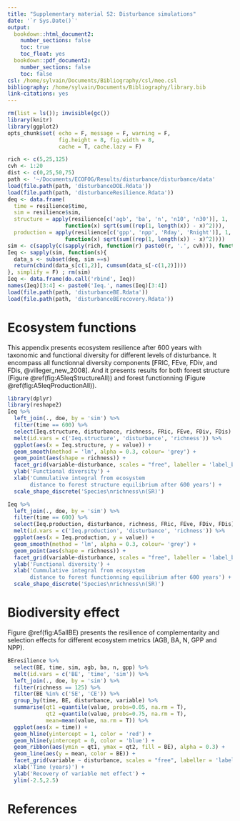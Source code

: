 ```yaml
---
title: "Supplementary material S2: Disturbance simulations"
date: '`r Sys.Date()`'
output:
  bookdown::html_document2:
    number_sections: false
    toc: true
    toc_float: yes
  bookdown::pdf_document2:
    number_sections: false
    toc: false
csl: /home/sylvain/Documents/Bibliography/csl/mee.csl
bibliography: /home/sylvain/Documents/Bibliography/library.bib
link-citations: yes
---
```


```r
rm(list = ls()); invisible(gc())
library(knitr)
library(ggplot2)
opts_chunk$set( echo = F, message = F, warning = F, 
                fig.height = 8, fig.width = 8,
                cache = T, cache.lazy = F)
```

```r
rich <- c(5,25,125)
cvh <- 1:20
dist <- c(0,25,50,75)
path <- '~/Documents/ECOFOG/Results/disturbance/disturbance/data'
load(file.path(path, 'disturbanceDOE.Rdata'))
load(file.path(path, 'disturbanceResilience.Rdata'))
deq <- data.frame(
  time = resilience$time,
  sim = resilience$sim,
  structure = apply(resilience[c('agb', 'ba', 'n', 'n10', 'n30')], 1, 
                  function(x) sqrt(sum((rep(1, length(x)) - x)^2))),
  production = apply(resilience[c('gpp', 'npp', 'Rday', 'Rnight')], 1, 
                  function(x) sqrt(sum((rep(1, length(x)) - x)^2))))
sim <- c(sapply(c(sapply(rich, function(r) paste0(r, '.', cvh))), function(x) paste0(x, '.', dist[-1])))
Ieq <- sapply(sim, function(s){
  data_s <- subset(deq, sim ==s)
  return(cbind(data_s[c(1,2)], cumsum(data_s[-c(1,2)])))
}, simplify = F) ; rm(sim)
Ieq <- data.frame(do.call('rbind', Ieq))
names(Ieq)[3:4] <- paste0('Ieq.', names(Ieq)[3:4])
load(file.path(path, 'disturbanceBE.Rdata'))
load(file.path(path, 'disturbanceBErecovery.Rdata'))
```

# Ecosystem functions

This appendix presents ecosystem resilience after 600 years with taxonomic and functional diversity for different levels of disturbance. It encompass all functionnal diversity components [FRIC, FEve, FDiv, and FDis, @villeger_new_2008]. And it presents results for both forest structure (Figure \@ref(fig:A5IeqStructureAll)) and forest functionning (Figure \@ref(fig:A5IeqProductionAll)).

```r
library(dplyr)
library(reshape2)
Ieq %>% 
  left_join(., doe, by = 'sim') %>% 
  filter(time == 600) %>%
  select(Ieq.structure, disturbance, richness, FRic, FEve, FDiv, FDis) %>% 
  melt(id.vars = c('Ieq.structure', 'disturbance', 'richness')) %>% 
  ggplot(aes(x = Ieq.structure, y = value)) + 
  geom_smooth(method = 'lm', alpha = 0.3, colour= 'grey') +
  geom_point(aes(shape = richness)) +
  facet_grid(variable~disturbance, scales = "free", labeller = 'label_both') + 
  ylab('Functional diversity') +
  xlab('Cummulative integral from ecosystem 
       distance to forest structure equilibrium after 600 years') +
  scale_shape_discrete('Species\nrichness\n(SR)')
```

```r
Ieq %>% 
  left_join(., doe, by = 'sim') %>% 
  filter(time == 600) %>%
  select(Ieq.production, disturbance, richness, FRic, FEve, FDiv, FDis) %>% 
  melt(id.vars = c('Ieq.production', 'disturbance', 'richness')) %>% 
  ggplot(aes(x = Ieq.production, y = value)) + 
  geom_smooth(method = 'lm', alpha = 0.3, colour= 'grey') +
  geom_point(aes(shape = richness)) +
  facet_grid(variable~disturbance, scales = "free", labeller = 'label_both') + 
  ylab('Functional diversity') +
  xlab('Cummulative integral from ecosystem 
       distance to forest functionning equilibrium after 600 years') +
  scale_shape_discrete('Species\nrichness\n(SR)')
```

# Biodiversity effect

Figure \@ref(fig:A5allBE) presents the resilience of complementarity and selection effects for different ecosystem metrics (AGB, BA, N, GPP and NPP).

```r
BEresilience %>% 
  select(BE, time, sim, agb, ba, n, gpp) %>% 
  melt(id.vars = c('BE', 'time', 'sim')) %>% 
  left_join(., doe, by = 'sim') %>%
  filter(richness == 125) %>%
  filter(BE %in% c('SE', 'CE')) %>% 
  group_by(time, BE, disturbance, variable) %>%
  summarise(qt1 =quantile(value, probs=0.05, na.rm = T),
            qt2 =quantile(value, probs=0.75, na.rm = T),
            mean=mean(value, na.rm = T)) %>% 
  ggplot(aes(x = time)) +
  geom_hline(yintercept = 1, color = 'red') +
  geom_hline(yintercept = 0, color = 'blue') +
  geom_ribbon(aes(ymin = qt1, ymax = qt2, fill = BE), alpha = 0.3) +
  geom_line(aes(y = mean, color = BE)) +
  facet_grid(variable ~ disturbance, scales = "free", labeller = 'label_both') +
  xlab('Time (years)') +
  ylab('Recovery of variable net effect') + 
  ylim(-2.5,2.5)
```

# References
